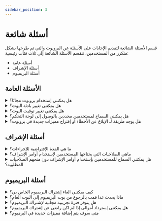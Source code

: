 ```yaml
---
sidebar_position: 3
---
```


# أسئلة شائعة

قسم الأسئلة الشائعة لتقديم الإجابات على الأسئلة عن البروبوت والتي تم طرحها بشكل متكرر من المستخدمين، تنقسم الأسئلة الشائعة إلى ثلاث فئات رئيسية: 

- أسئلة عامة
- أسئلة الإشراف
- أسئلة البريميوم

## الأسئلة العامة

<details>
  <summary>هل يمكنني إستخدام بروبوت مجانًا؟</summary>
  <p>
    نعم يمكنك إستخدام بروبوت مجانًا لكن بعض المميزات قد تتطلب الإشتراك في النسخة المدفوعة **(البرميوم)** للتمكن من إستخدامها، يمكنك التحقق من الأسعار و أنواع الإشتراكات من <a href="https://probot.io/premium">صفحة البريميوم</a>.
  </p>
</details>

<details>
  <summary>هل يمكنني تغيير بادئة البوت؟</summary>
  <p>
    للأسف لا، لم يعد البوت يستخدم البادئات بدلاً منها قمنا بإعتماد أوامر السلاش وأيضًا يمكنك تعيين إختصارات للأوامر وإستخدامها كـ بديل.
  </p>
</details>

<details>
  <summary>هل يمكنني تغيير توقيت البوت؟</summary>
  <p>
    في الوقت الحالي لا يمكن تغيير توقيت البوت، تم تعيين التوقيت الإفتراضي على التوقيت العالمي  UTC+3.
  </p>
</details>

<details>
  <summary>هل يمكنني السماح لمستخدمين محددين بالوصول إلى لوحة التحكم؟</summary>
  <p>
    يمكن فقط للمستخدمين الذين لديهم صلاحية `Adminstrator` بالوصول إلى لوحة التحكم، لمنح حق الوصول لمستخدمين محددين ، قم بإنشاء رتبة بصلاحية `Adminstrator` وقم بإعطائها للمستخدمين المحددين.
  </p>
</details>

<details>
  <summary>هل يوجد طريقة لـ الإبلاغ عن الأخطاء او إقتراح مميزات جديدة في بروبوت؟</summary>
  <p>
    نعم يمكنك الإبلاغ عن الأخطاء و إقتراح مميزات جديدة من خلال الإنضمام إلى <a href="https://discord.gg/probot">السيرفر الرسمي لبروبوت</a> حيث يمكنك مشاركة رأيك في مجتمعنا.
  </p>
</details>

## أسئلة الإشراف

<details>
  <summary>ما هي المدة الإفتراضية للإجراءات؟</summary>
  <p>
    إذا لم يتم تحديد وقت ، فإن المدة الإفتراضية للإجراءات هي ثلاثة أشهر.
  </p>
</details>

<details>
  <summary>ماهي الصلاحيات التي يحتاجها المستخدمين لإستخدام أوامر الإشراف؟</summary>
  <p>
    تختلف الصلاحيات في جميع الأوامر، يمكن للمستخدمين محاولة إستخدام الأمر بواسطة السلاش وسيتلقى رسالة خطأ تحتوي على الصلاحية المطلوبة لإستخدام الأمر.
  </p>
</details>

<details>
  <summary>هل يمكنني السماح للمستخدمين بإستخدام أوامر الإشراف دون منحهم الصلاحيات المطلوبة؟</summary>
  <p>
    نعم يمكنك السماح للمستخدمين بإستخدام اوامر الإشراف دون منحهم الصلاحيات المطلوبة، يوجد خيار في قسم الإشراف يدعى "رولات المشرفين" والذي يسمح بتحديد رتب المسموح لها بإستخدام أوامر الإشراف.
  </p>
</details>

## أسئلة البريميوم

<details>
  <summary>كيف يمكنني الغاء إشتراك البريميوم الخاص بي؟</summary>
  <p>
    يمكنك الغاء إشتراك البريميوم الخاص بك عبر التوجه إلى صفحة إدارة البريميوم في لوحة التحكم والضغط على الإشتراك المطلوب ثم الضغط على زر إلغاء الإشتراك، عند إلغاء الإشتراك لن يتم سحب رسوم منك و سيتم إلغاء مميزات البريميوم من سيرفرك بمجرد إنتهاء مدة الإشتراك. 
  </p>
</details>

<details>
  <summary>ماذا يحدث غذا قمت بالرجوع من بوت البريميوم إلى البوت العام؟</summary>
  <p>
    إذا قمت بالرجوع من بوت البريميوم إلى البوت العام فستفقد الوصول إلى جميع مميزات البريميوم، لن يتم حذف بيانات سيرفرك، ولكن سيتم قفل المميزات حتى أن تشترك في البرميوم وإرجاعه مرة أخرى.
  </p>
</details>

<details>
  <summary>هل يتوفر فترة تجريبية مجانية لإشتراك البريميوم؟</summary>
  <p>
    للاسف لا، غير متوفر فترة تجريبية مجانية لغشتراك البريميوم.
   </p>
</details>

<details>
  <summary>هل يمكنني إسترداد أموالي إذا لم اكن راضي عن إشتراك البريميوم؟</summary>
  <p>
    يتم مراجعة طلب الإسترداد إعتمادا عن مختلف الحالات و سبب طلب الإسترداد ، إذا كنت ترغب في طلب الإسترداد يرجى التواصل مع <a href="https://discord.gg/probot">فريق الدعم الفني</a> لتقديم الطلب.
   </p>
</details>

<details>
  <summary>متى سوف يتم إضافة مميزات جديدة في البرميوم؟</summary>
  <p>
    يتم إضافة مميزات جديدة في البريميوم بإنتظام، ولكن لا يوجد مواعيد محددة، للبقاء على إطلاع المميزات و التحديثات الجديدة يمكنك الإنضمام إلى سيرفر <a href="https://discord.gg/probot">الدعم الفني</a> حيث نشارك المعلومات حول بروبوت بشكل متواصل.
   </p>
</details>
